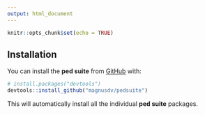 ```yaml
---
output: html_document
---
```


```r
knitr::opts_chunk$set(echo = TRUE)
```

## Installation

You can install the **ped suite** from [GitHub](https://github.com/magnusdv/pedsuite) with:

``` r
# install.packages("devtools")
devtools::install_github("magnusdv/pedsuite")
```

This will automatically install all the individual **ped suite** packages. 
